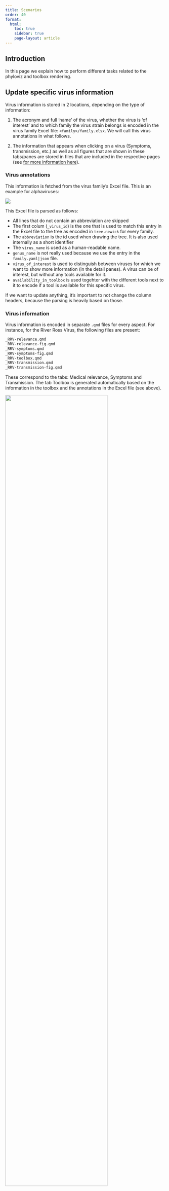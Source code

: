 ```yaml
---
title: Scenarios
order: 40
format:
  html:
    toc: true
    sidebar: true
    page-layout: article
---
```


## Introduction
In this page we explain how to perform different tasks related to the phyloviz and toolbox rendering.

## Update specific virus information

Virus information is stored in 2 locations, depending on the type of information:

1. The acronym and full 'name' of the virus, whether the virus is 'of interest' and to which family the virus strain belongs is encoded in the virus family Excel file: `<family>/family.xlsx`. We will call this virus annotations in what follows.

2. The information that appears when clicking on a virus (Symptoms, transmission, etc.) as well as all figures that are shown in these tabs/panes are stored in files that are included in the respective pages (see [for more information here](/docs/internals.qmd)).

### Virus annotations
This information is fetched from the virus family's Excel file. This is an example for alphaviruses:

![](/docs/excel.png)

This Excel file is parsed as follows:

- All lines that do not contain an abbreviation are skipped
- The first colum (`_virus_id`) is the one that is used to match this entry in the Excel file to the tree as encoded in `tree.newick` for every family.
- The `abbreviation` is the id used when drawing the tree. It is also used internally as a short identifier
- The `virus_name` is used as a human-readable name.
- `genus_name` is not really used because we use the entry in the `family.yaml|json` file.
- `virus_of_interest` is used to distinguish between viruses for which we want to show more information (in the detail panes). A virus can be of interest, but without any tools available for it.
- `availability_in_toolbox` is used togehter with the different tools next to it to encode if a tool is available for this specific virus.

If we want to update anything, it's important to not change the column headers, because the parsing is heavily based on those.


### Virus information
Virus information is encoded in separate `.qmd` files for every aspect. For instance, for the River Ross Virus, the following files are present:

```markdown
_RRV-relevance.qmd
_RRV-relevance-fig.qmd
_RRV-symptoms.qmd
_RRV-symptoms-fig.qmd
_RRV-toolbox.qmd
_RRV-transmission.qmd
_RRV-transmission-fig.qmd
```

These correspond to the tabs: Medical relevance, Symptoms and Transmission. The tab Toolbox is generated automatically based on the information in the toolbox and the annotations in the Excel file (see above).

![](virus-tab.png){width=80% .border}

The above files can simply be adapted using any editor or online (see [Use Github](/docs/use-github.qmd)).

The files itself are generated with placeholder content by means of the `_js/update_family.js` script based on the family Excel file.

### Updates

Next, if we want to _add_ information, the situation depends a bit on what information needs to be added:

1. Adding a tool to the toolbox: In this case, it's as simple as adding the appropriate `x`'s to the respective columns in the Excel file and rerender the site.

2. Adding a virus to the list of viruses: TODO: TEST THIS OUT

TODO: Do this under separate headers instead of in a bullet list


## Add a virus family

Adding a virus family requires a few steps:

1. Create the tree file in Newick format.
2. Create (from a template) the family Excel file and make sure to use the proper IDs like in the tree file.
3. Generated the necessary files using `_js/update_family.js`.
4. Fill in all placeholder content for the specific viruses.




## Update a tool

Sometimes a description for a tool will have to be changed, this is quite easily done by updating the `src/toolbox.yaml` file.
